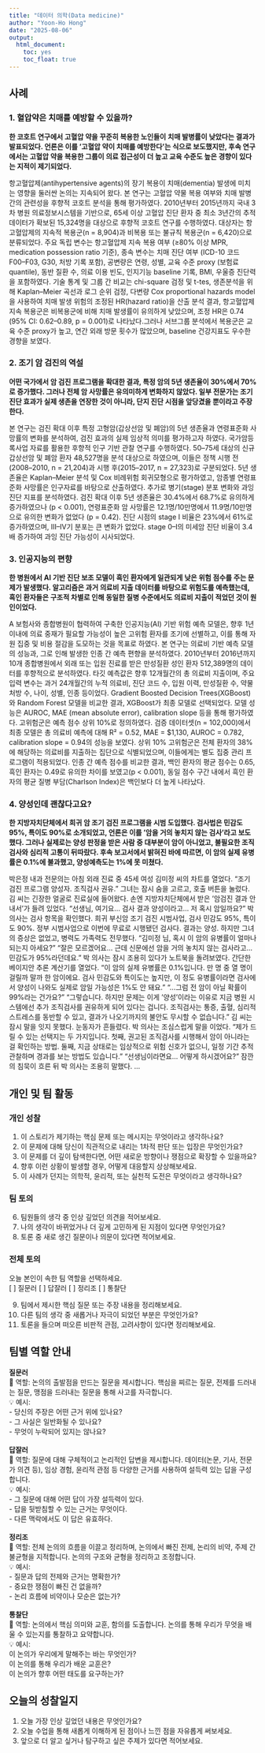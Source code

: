 ```yaml
---
title: "데이터 의학(Data medicine)"   
author: "Yoon-Ho Hong" 
date: "2025-08-06"
output: 
  html_document:
    toc: yes
    toc_float: true
---
```


## 사례

### 1. 혈압약은 치매를 예방할 수 있을까?

**한 코호트 연구에서 고혈압 약을 꾸준히 복용한 노인들이 치매 발병률이 낮았다는 결과가 발표되었다. 언론은 이를 '고혈압 약이 치매를 예방한다'는 식으로 보도했지만, 후속 연구에서는 고혈압 약을 복용한 그룹이 의료 접근성이 더 높고 교육 수준도 높은 경향이 있다는 지적이 제기되었다.**

항고혈압제(antihypertensive agents)의 장기 복용이 치매(dementia) 발생에 미치는 영향을 둘러싼 논의는 지속되어 왔다. 본 연구는 고혈압 약물 복용 여부와 치매 발병 간의 관련성을 후향적 코호트 분석을 통해 평가하였다. 2010년부터 2015년까지 국내 3차 병원 의료정보시스템을 기반으로, 65세 이상 고혈압 진단 환자 중 최소 3년간의 추적 데이터가 확보된 15,324명을 대상으로 후향적 코호트 연구를 수행하였다. 대상자는 항고혈압제의 지속적 복용군(n = 8,904)과 비복용 또는 불규칙 복용군(n = 6,420)으로 분류되었다. 주요 독립 변수는 항고혈압제 지속 복용 여부 (≥80% 이상 MPR, medication possession ratio 기준), 종속 변수는 치매 진단 여부 (ICD-10 코드 F00--F03, G30, 처방 기록 포함), 공변량은 연령, 성별, 교육 수준 proxy (보험료 quantile), 동반 질환 수, 의료 이용 빈도, 인지기능 baseline 기록, BMI, 우울증 진단력을 포함하였다. 기술 통계 및 그룹 간 비교는 chi-square 검정 및 t-tes, 생존분석을 위해 Kaplan--Meier 곡선과 로그 순위 검정, 다변량 Cox proportional hazards model을 사용하여 치매 발생 위험의 조정된 HR(hazard ratio)을 산출 분석 결과, 항고혈압제 지속 복용군은 비복용군에 비해 치매 발생률이 유의하게 낮았으며, 조정 HR은 0.74 (95% CI: 0.62--0.89, p = 0.001)로 나타났다.그러나 서브그룹 분석에서 복용군은 교육 수준 proxy가 높고, 연간 외래 방문 횟수가 많았으며, baseline 건강지표도 우수한 경향을 보였다.

### 2. 조기 암 검진의 역설

**어떤 국가에서 암 검진 프로그램을 확대한 결과, 특정 암의 5년 생존율이 30%에서 70%로 증가했다. 그러나 전체 암 사망률은 유의미하게 변화하지 않았다. 일부 전문가는 조기 진단 효과가 실제 생존을 연장한 것이 아니라, 단지 진단 시점을 앞당겼을 뿐이라고 주장한다.**

본 연구는 검진 확대 이후 특정 고형암(갑상선암 및 폐암)의 5년 생존율과 연령표준화 사망률의 변화를 분석하여, 검진 효과의 실제 임상적 의미를 평가하고자 하였다. 국가암등록사업 자료를 활용한 후향적 인구 기반 관찰 연구를 수행하였다. 50--75세 대상의 신규 갑상선암 및 폐암 환자 48,527명을 분석 대상으로 하였으며, 이들은 정책 시행 전(2008--2010, n = 21,204)과 시행 후(2015--2017, n = 27,323)로 구분되었다. 5년 생존율은 Kaplan--Meier 분석 및 Cox 비례위험 회귀모형으로 평가하였고, 암종별 연령표준화 사망률은 인구자료를 바탕으로 산출하였다. 추가로 병기(stage) 분포 변화와 과잉 진단 지표를 분석하였다. 검진 확대 이후 5년 생존율은 30.4%에서 68.7%로 유의하게 증가하였으나 (p \< 0.001), 연령표준화 암 사망률은 12.1명/10만명에서 11.9명/10만명으로 유의한 변화가 없었다 (p = 0.42). 진단 시점의 stage I 비율은 23%에서 61%로 증가하였으며, III--IV기 분포는 큰 변화가 없었다. stage 0--I의 미세암 진단 비율이 3.4배 증가하여 과잉 진단 가능성이 시사되었다.

### 3. 인공지능의 편향

**한 병원에서 AI 기반 진단 보조 모델이 흑인 환자에게 일관되게 낮은 위험 점수를 주는 문제가 발생했다. 알고리즘은 과거 의료비 지출 데이터를 바탕으로 위험도를 예측했는데, 흑인 환자들은 구조적 차별로 인해 동일한 질병 수준에서도 의료비 지출이 적었던 것이 원인이었다.**

A 보험사와 종합병원이 협력하여 구축한 인공지능(AI) 기반 위험 예측 모델은, 향후 1년 이내에 의료 중재가 필요할 가능성이 높은 고위험 환자를 조기에 선별하고, 이를 통해 자원 집중 및 비용 절감을 도모하는 것을 목표로 하였다. 본 연구는 의료비 기반 예측 모델의 성능과, 그로 인해 발생한 인종 간 예측 편향을 분석하였다. 2010년부터 2016년까지 10개 종합병원에서 외래 또는 입원 진료를 받은 만성질환 성인 환자 512,389명의 데이터를 후향적으로 분석하였다. 타깃 예측값은 향후 12개월간의 총 의료비 지출이며, 주요 입력 변수는 과거 24개월간의 누적 의료비, 진단 코드 수, 입원 이력, 만성질환 수, 약물 처방 수, 나이, 성별, 인종 등이었다. Gradient Boosted Decision Trees(XGBoost)와 Random Forest 모델을 비교한 결과, XGBoost가 최종 모델로 선택되었다. 모델 성능은 AUROC, MAE (mean absolute error), calibration slope 등을 통해 평가하였다. 고위험군은 예측 점수 상위 10%로 정의하였다. 검증 데이터셋(n = 102,000)에서 최종 모델은 총 의료비 예측에 대해 R² = 0.52, MAE = \$1,130, AUROC = 0.782, calibration slope = 0.94의 성능을 보였다. 상위 10% 고위험군은 전체 환자의 38%에 해당하는 의료비를 지출하는 집단으로 식별되었으며, 이들에게는 별도 집중 관리 프로그램이 적용되었다. 인종 간 예측 점수를 비교한 결과, 백인 환자의 평균 점수는 0.65, 흑인 환자는 0.49로 유의한 차이를 보였고(p \< 0.001), 동일 점수 구간 내에서 흑인 환자의 평균 질병 부담(Charlson Index)은 백인보다 더 높게 나타났다.

### 4. 양성인데 괜찮다고요?

**한 지방자치단체에서 희귀 암 조기 검진 프로그램을 시범 도입했다. 검사법은 민감도 95%, 특이도 90%로 소개되었고, 언론은 이를 '암을 거의 놓치지 않는 검사'라고 보도했다. 그러나 실제로는 양성 판정을 받은 사람 중 대부분이 암이 아니었고, 불필요한 조직검사와 심리적 고통이 뒤따랐다. 후속 보고서에서 밝혀진 바에 따르면, 이 암의 실제 유병률은 0.1%에 불과했고, 양성예측도는 1%에 못 미쳤다.**

박은정 내과 전문의는 아침 외래 진료 중 45세 여성 김미정 씨의 차트를 열었다. "조기 검진 프로그램 양성자. 조직검사 권유." 그녀는 잠시 숨을 고르고, 호출 버튼을 눌렀다. 김 씨는 긴장한 얼굴로 진료실에 들어왔다. 손엔 지방자치단체에서 받은 '암검진 결과 안내서'가 들려 있었다. "선생님, 여기요... 검사 결과 양성이라고... 저 혹시 암일까요?" 박 의사는 검사 항목을 확인했다. 희귀 부신암 조기 검진 시범사업, 검사 민감도 95%, 특이도 90%. 정부 시범사업으로 이번에 무료로 시행됐던 검사다. 결과는 양성. 하지만 그녀의 증상은 없었고, 병력도 가족력도 전무했다. "김미정 님, 혹시 이 암의 유병률이 얼마나 되는지 아세요?" "잘은 모르겠어요... 근데 신문에선 암을 거의 놓치지 않는 검사라고... 민감도가 95%라던데요." 박 의사는 잠시 조용히 있다가 노트북을 돌려보였다. 간단한 베이지안 추론 계산기를 열었다. "이 암의 실제 유병률은 0.1%입니다. 만 명 중 열 명이 걸릴까 말까 한 암이에요. 검사 민감도와 특이도는 높지만, 이 정도 유병률이라면 검사에서 양성이 나와도 실제로 암일 가능성은 1%도 안 돼요." "...그럼 전 암이 아닐 확률이 99%라는 건가요?" "그렇습니다. 하지만 문제는 이게 '양성'이라는 이유로 지금 병원 시스템에선 추가 조직검사를 권유하게 되어 있다는 겁니다. 조직검사는 통증, 출혈, 심리적 스트레스를 동반할 수 있고, 결과가 나오기까지의 불안도 무시할 수 없습니다." 김 씨는 잠시 말을 잇지 못했다. 눈동자가 흔들렸다. 박 의사는 조심스럽게 말을 이었다. "제가 드릴 수 있는 선택지는 두 가지입니다. 첫째, 권고된 조직검사를 시행해서 암이 아니라는 걸 확인하는 방법. 둘째, 지금 상태로는 임상적으로 위험 신호가 없으니, 일정 기간 추적 관찰하며 경과를 보는 방법도 있습니다." "선생님이라면요... 어떻게 하시겠어요?" 잠깐의 침묵이 흐른 뒤 박 의사는 조용히 말했다. ...

## 개인 및 팀 활동

### 개인 성찰

1. 이 스토리가 제기하는 핵심 문제 또는 메시지는 무엇이라고 생각하나요?
2. 이 문제에 대해 당신이 직관적으로 내리는 1차적 판단 또는 입장은 무엇인가요?
3. 이 문제를 더 깊이 탐색한다면, 어떤 새로운 방향이나 쟁점으로 확장할 수 있을까요?
4. 향후 이런 상황이 발생할 경우, 어떻게 대응할지 상상해보세요.
5. 이 사례가 던지는 의학적, 윤리적, 또는 실천적 도전은 무엇이라고 생각하나요?

### 팀 토의

6. 팀원들의 생각 중 인상 깊었던 의견을 적어보세요.
7. 나의 생각이 바뀌었거나 더 깊게 고민하게 된 지점이 있다면 무엇인가요?
8. 토론 중 새로 생긴 질문이나 의문이 있다면 적어보세요.

### 전체 토의   

오늘 본인이 속한 팀 역할을 선택하세요.   
[  ] 질문러      [  ] 답잘러     [  ] 정리조     [  ] 통찰단  

9. 팀에서 제시한 핵심 질문 또는 주장 내용을 정리해보세요.   
10. 다른 팀의 생각 중 새롭거나 자극이 되었던 부분은 무엇인가요?   
11. 토론을 들으며 떠오른 비판적 관점, 고려사항이 있다면 정리해보세요.  

## 팀별 역할 안내

**질문러**\
🧩 역할: 논의의 출발점을 만드는 질문을 제시합니다. 핵심을 찌르는 질문, 전제를 드러내는 질문, 맹점을 드러내는 질문을 통해 사고를 자극합니다.\
💡 예시:\
- 당신의 주장은 어떤 근거 위에 있나요?\
- 그 사실은 일반화될 수 있나요?\
- 무엇이 누락되어 있지는 않나요?\
\
**답잘러**\
🧩 역할: 질문에 대해 구체적이고 논리적인 답변을 제시합니다. 데이터(논문, 기사, 전문가 의견 등), 임상 경험, 윤리적 관점 등 다양한 근거를 사용하여 설득력 있는 답을 구성합니다.\
💡 예시:\
- 그 질문에 대해 어떤 답이 가장 설득력이 있다.\
- 답을 뒷받침할 수 있는 근거는 무엇이다.\
- 다른 맥락에서도 이 답은 유효하다.\
\
**정리조**\
🧩 역할: 전체 논의의 흐름을 이끌고 정리하며, 논의에서 빠진 전제, 논리의 비약, 주제 간 불균형을 지적합니다. 논의의 구조와 균형을 정리하고 조정합니다.\
💡 예시:\
- 질문과 답의 전제와 근거는 명확한가?\
- 중요한 쟁점이 빠진 건 없을까?\
- 논리 흐름에 비약이나 모순은 없는가?\
\
**통찰단**\
🧩 역할: 논의에서 핵심 의미와 교훈, 함의를 도출합니다. 논의를 통해 우리가 무엇을 배울 수 있는지를 통찰하고 요약합니다.\
💡 예시:\
이 논의가 우리에게 말해주는 바는 무엇인가?\
이 논의를 통해 우리가 배운 교훈은?\
이 논의가 향후 어떤 태도를 요구하는가?

## 오늘의 성찰일지

1.  오늘 가장 인상 깊었던 내용은 무엇인가요?
2.  오늘 수업을 통해 새롭게 이해하게 된 점이나 느낀 점을 자유롭게 써보세요.
3.  앞으로 더 알고 싶거나 탐구하고 싶은 주제가 있다면 적어보세요.
